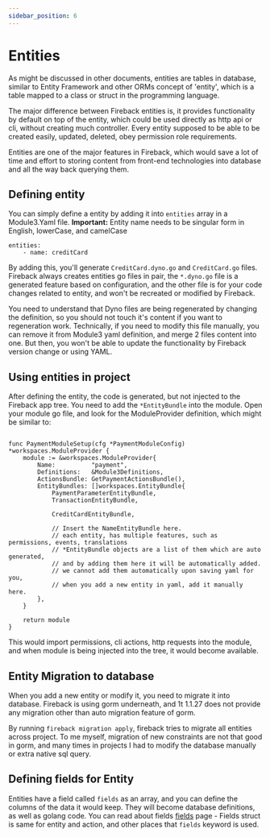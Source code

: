 ```yaml
---
sidebar_position: 6
---
```


# Entities

As might be discussed in other documents, entities are tables in database, similar to Entity Framework
and other ORMs concept of 'entity', which is a table mapped to a class or struct in the programming language.

The major difference between Fireback entities is, it provides functionality by default on top of the entity,
which could be used directly as http api or cli, without creating much controller. Every entity supposed
to be able to be created easily, updated, deleted, obey permission role requirements.

Entities are one of the major features in Fireback, which would save a lot of time and effort to storing content from front-end technologies into database and all the way back querying them.

## Defining entity

You can simply define a entity by adding it into `entities` array in a Module3.Yaml file.
**Important:** Entity name needs to be singular form in English, lowerCase, and camelCase

```
entities:
    - name: creditCard
```

By adding this, you'll generate `CreditCard.dyno.go` and `CreditCard.go` files. Fireback always creates
entities go files in pair, the `*.dyno.go` file is a generated feature based on configuration, and the other file is for your code changes related to entity, and won't be recreated or modified by Fireback.

You need to understand that Dyno files are being regenerated by changing the definition, so you should
not touch it's content if you want to regeneration work. Technically, if you need to modify this file
manually, you can remove it from Module3 yaml definition, and merge 2 files content into one. But then, you won't be able to update the functionality by Fireback version change or using YAML.

## Using entities in project

After defining the entity, the code is generated, but not injected to the Fireback app tree. You need to add the `*EntityBundle` into the module. Open your module go file, and look for the ModuleProvider
definition, which might be similar to:

```

func PaymentModuleSetup(cfg *PaymentModuleConfig) *workspaces.ModuleProvider {
	module := &workspaces.ModuleProvider{
		Name:          "payment",
		Definitions:   &Module3Definitions,
		ActionsBundle: GetPaymentActionsBundle(),
		EntityBundles: []workspaces.EntityBundle{
			PaymentParameterEntityBundle,
			TransactionEntityBundle,

            CreditCardEntityBundle,

			// Insert the NameEntityBundle here.
			// each entity, has multiple features, such as permissions, events, translations
			// *EntityBundle objects are a list of them which are auto generated,
			// and by adding them here it will be automatically added.
			// we cannot add them automatically upon saving yaml for you,
			// when you add a new entity in yaml, add it manually here.
		},
	}

	return module
}
```

This would import permissions, cli actions, http requests into the module, and when module is being
injected into the tree, it would become available.

## Entity Migration to database

When you add a new entity or modify it, you need to migrate it into database. Fireback is using gorm underneath, and 1t 1.1.27 does not provide any migration other than auto migration feature of gorm.

By running `fireback migration apply`, fireback tries to migrate all entities across project.
To me myself, migration of new constraints are not that good in gorm, and many times in projects
I had to modify the database manually or extra native sql query.

## Defining fields for Entity

Entities have a field called `fields` as an array, and you can define the columns of the data it would
keep. They will become database definitions, as well as golang code. You can read about fields [fields](fields) page - Fields struct is same for entity and action, and other places that `fields` keyword is used.